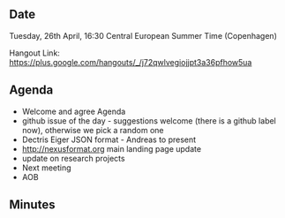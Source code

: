 ==Date==

Tuesday, 26th April, 16:30 Central European Summer Time (Copenhagen)

Hangout Link: https://plus.google.com/hangouts/_/j72qwlvegiojjpt3a36pfhow5ua

==Agenda==

* Welcome and agree Agenda
* github issue of the day - suggestions welcome (there is a github label now), otherwise we pick a random one
* Dectris Eiger JSON format - Andreas to present
* http://nexusformat.org main landing page update
* update on research projects
* Next meeting
* AOB

==Minutes==